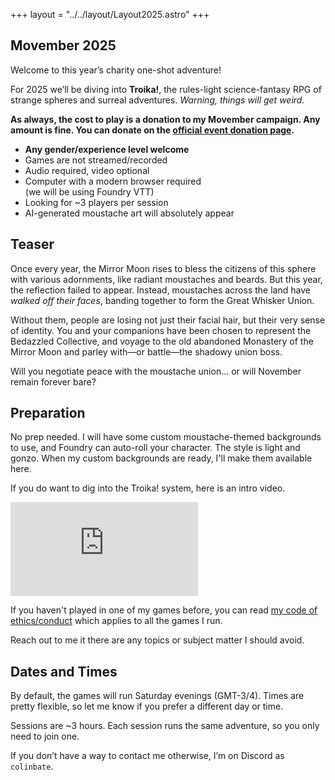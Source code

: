 +++
layout = "../../layout/Layout2025.astro"
+++


<section>

## Movember 2025

Welcome to this year’s charity one-shot adventure!

For 2025 we’ll be diving into **Troika!**, the rules-light science-fantasy RPG of strange spheres and surreal adventures. *Warning, things will get weird.*

**As always, the cost to play is a donation to my Movember campaign. Any amount is fine. You can donate on the [official event donation page](/donate).**

- **Any gender/experience level welcome**
- Games are not streamed/recorded
- Audio required, video optional
- Computer with a modern browser required  
(we will be using Foundry VTT)
- Looking for ~3 players per session
- AI-generated moustache art will absolutely appear

</section>

<section>

## Teaser

Once every year, the Mirror Moon rises to bless the citizens of this sphere with various adornments, like radiant moustaches and beards. But this year, the reflection failed to appear. Instead, moustaches across the land have *walked off their faces*, banding together to form the Great Whisker Union.

Without them, people are losing not just their facial hair, but their very sense of identity. You and your companions have been chosen to represent the Bedazzled Collective, and voyage to the old abandoned Monastery of the Mirror Moon and parley with—or battle—the shadowy union boss.

Will you negotiate peace with the moustache union… or will November remain forever bare?

</section>

<section>

## Preparation

No prep needed. I will have some custom moustache-themed backgrounds to use, and Foundry can auto-roll your character. The style is light and gonzo. When my custom backgrounds are ready, I'll make them available here.

If you do want to dig into the Troika! system, here is an intro video.

<div class='embed-container'><iframe src='https://www.youtube.com/embed/ZA_1kQ4sRtw' frameborder='0' allowfullscreen></iframe></div>

If you haven't played in one of my games before, you can read [my code of ethics/conduct](https://divora.world/code-of-ethics/) which applies to all the games I run.

Reach out to me it there are any topics or subject matter I should avoid.

</section>

<section>

## Dates and Times

By default, the games will run Saturday evenings (GMT-3/4). Times are pretty flexible, so let me know if you prefer a different day or time.  

Sessions are ~3 hours. Each session runs the same adventure, so you only need to join one.  

<Sessions gameId="hkph2tcvkej8ngw" client:only="svelte"/>

If you don’t have a way to contact me otherwise, I’m on Discord as `colinbate`.  

</section>
